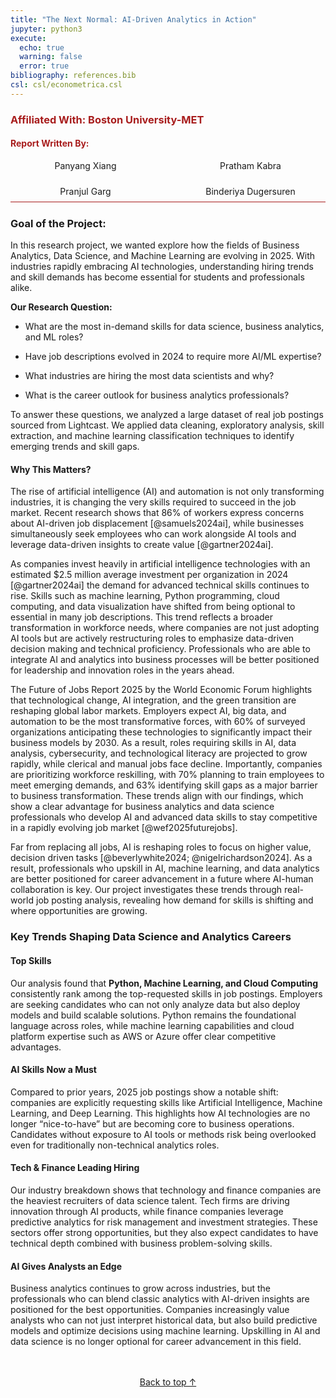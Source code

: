```yaml
---
title: "The Next Normal: AI-Driven Analytics in Action"
jupyter: python3
execute:
  echo: true
  warning: false
  error: true
bibliography: references.bib
csl: csl/econometrica.csl
---
```


<div class="hero">
  <div class="hero-overlay">
  </div>
</div>

::: {.author-block}
<div style="border-bottom: 1px solid #A81D1D; padding-bottom: 0.5rem; margin-bottom: 1.5rem;">

### <span style="color:#A81D1D;">Affiliated With: Boston University-MET</span>

#### <span style="color:#A81D1D;">Report Written By:</span>

<div style="display: grid; grid-template-columns: repeat(2, 1fr); gap: 1.5rem; text-align:center; margin-top:1rem;">

<div>Panyang Xiang</div>
<div>Pratham Kabra</div>
<div>Pranjul Garg</div>
<div>Binderiya Dugersuren</div>

</div>
</div>

:::



### Goal of the Project: 
In this research project, we wanted explore how the fields of Business Analytics, Data Science, and Machine Learning are evolving in 2025. With industries rapidly embracing AI technologies, understanding hiring trends and skill demands has become essential for students and professionals alike.

**Our Research Question:**

- What are the most in-demand skills for data science, business analytics, and ML roles?

- Have job descriptions evolved in 2024 to require more AI/ML expertise?

- What industries are hiring the most data scientists and why?

- What is the career outlook for business analytics professionals?

To answer these questions, we analyzed a large dataset of real job postings sourced from Lightcast. We applied data cleaning, exploratory analysis, skill extraction, and machine learning classification techniques to identify emerging trends and skill gaps.

#### **Why This Matters?**

The rise of artificial intelligence (AI) and automation is not only transforming industries, it is changing the very skills required to succeed in the job market. Recent research shows that 86% of workers express concerns about AI-driven job displacement [@samuels2024ai], while businesses simultaneously seek employees who can work alongside AI tools and leverage data-driven insights to create value [@gartner2024ai].

As companies invest heavily in artificial intelligence technologies with an estimated $2.5 million average investment per organization in 2024 [@gartner2024ai] the demand for advanced technical skills continues to rise. Skills such as machine learning, Python programming, cloud computing, and data visualization have shifted from being optional to essential in many job descriptions. This trend reflects a broader transformation in workforce needs, where companies are not just adopting AI tools but are actively restructuring roles to emphasize data-driven decision making and technical proficiency. Professionals who are able to integrate AI and analytics into business processes will be better positioned for leadership and innovation roles in the years ahead.

The Future of Jobs Report 2025 by the World Economic Forum highlights that technological change, AI integration, and the green transition are reshaping global labor markets. Employers expect AI, big data, and automation to be the most transformative forces, with 60% of surveyed organizations anticipating these technologies to significantly impact their business models by 2030. As a result, roles requiring skills in AI, data analysis, cybersecurity, and technological literacy are projected to grow rapidly, while clerical and manual jobs face decline. Importantly, companies are prioritizing workforce reskilling, with 70% planning to train employees to meet emerging demands, and 63% identifying skill gaps as a major barrier to business transformation. These trends align with our findings, which show a clear advantage for business analytics and data science professionals who develop AI and advanced data skills to stay competitive in a rapidly evolving job market [@wef2025futurejobs].

Far from replacing all jobs, AI is reshaping roles to focus on higher value, decision driven tasks [@beverlywhite2024; @nigelrichardson2024]. As a result, professionals who upskill in AI, machine learning, and data analytics are better positioned for career advancement in a future where AI-human collaboration is key. Our project investigates these trends through real-world job posting analysis, revealing how demand for skills is shifting and where opportunities are growing.



### Key Trends Shaping Data Science and Analytics Careers

  
#### **Top Skills** 

Our analysis found that **Python, Machine Learning, and Cloud Computing** consistently rank among the top-requested skills in job postings. Employers are seeking candidates who can not only analyze data but also deploy models and build scalable solutions. Python remains the foundational language across roles, while machine learning capabilities and cloud platform expertise such as AWS or Azure offer clear competitive advantages.

#### **AI Skills Now a Must** 

Compared to prior years, 2025 job postings show a notable shift: companies are explicitly requesting skills like Artificial Intelligence, Machine Learning, and Deep Learning. This highlights how AI technologies are no longer "nice-to-have" but are becoming core to business operations. Candidates without exposure to AI tools or methods risk being overlooked even for traditionally non-technical analytics roles.

#### **Tech & Finance Leading Hiring** 

Our industry breakdown shows that technology and finance companies are the heaviest recruiters of data science talent. Tech firms are driving innovation through AI products, while finance companies leverage predictive analytics for risk management and investment strategies. These sectors offer strong opportunities, but they also expect candidates to have technical depth combined with business problem-solving skills.

#### **AI Gives Analysts an Edge** 

Business analytics continues to grow across industries, but the professionals who can blend classic analytics with AI-driven insights are positioned for the best opportunities. Companies increasingly value analysts who can not just interpret historical data, but also build predictive models and optimize decisions using machine learning. Upskilling in AI and data science is no longer optional for career advancement in this field.



<p style="text-align:center; margin-top:3rem;">
  <a href="#top" class="back-to-top">Back to top ↑</a>
</p>  


